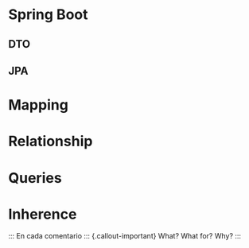 # Spring Boot
## DTO

## JPA
# Mapping
# Relationship
# Queries
# Inherence

::: En cada comentario  ::: {.callout-important}
What? What for? Why? 
:::